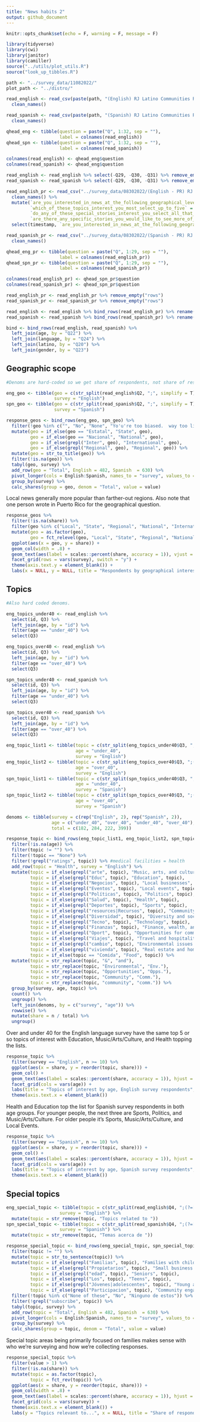 ```yaml
---
title: "News habits 2"
output: github_document
---
```


```r
knitr::opts_chunk$set(echo = F, warning = F, message = F)
```

```r
library(tidyverse)
library(cwi)
library(janitor)
library(camiller)
source("../utils/plot_utils.R")
source("look_up_tibbles.R")

```

```r
path <- "../survey_data/11082022/"
plot_path <- "../distro/"
```

```r
read_english <- read_csv(paste(path, "(English) RJ Latino Communities Reporting Lab Survey.csv", sep = "")) %>% 
  clean_names()

read_spanish <- read_csv(paste(path, "(Spanish) RJ Latino Communities Reporting Lab Survey.csv", sep = "")) %>% 
  clean_names()

qhead_eng <- tibble(question = paste("Q", 1:32, sep = ""),
                    label = colnames(read_english))
qhead_spn <- tibble(question = paste("Q", 1:32, sep = ""),
                    label = colnames(read_spanish))

colnames(read_english) <- qhead_eng$question
colnames(read_spanish) <- qhead_eng$question

read_english <- read_english %>% select(-Q29, -Q30, -Q31) %>% remove_empty("rows")
read_spanish <- read_spanish %>% select(-Q29, -Q30, -Q31) %>% remove_empty("rows")
```

```r
read_english_pr <- read_csv("../survey_data/08302022/(English - PR) RJ Latino Communities Reporting Lab Survey 2 2.csv") %>% 
  clean_names() %>% 
  mutate(`are_you_interested_in_news_at_the_following_geographical_levels_select_all_that_apply` = NA,
         `which_of_these_topics_interest_you_most_select_up_to_five` = NA,
         `do_any_of_these_special_stories_interest_you_select_all_that_apply` = NA,
         `are_there_any_specific_stories_you_would_like_to_see_more_of_in_local_news_for_example_investigative_articles_business_profiles_opinion_columns_cartoons_etc` = NA) %>% 
  select(timestamp, `are_you_interested_in_news_at_the_following_geographical_levels_select_all_that_apply`, `which_of_these_topics_interest_you_most_select_up_to_five`, `do_any_of_these_special_stories_interest_you_select_all_that_apply`, `are_there_any_specific_stories_you_would_like_to_see_more_of_in_local_news_for_example_investigative_articles_business_profiles_opinion_columns_cartoons_etc`, everything())

read_spanish_pr <- read_csv("../survey_data/08302022/(Spanish - PR) RJ Latino Communities Reporting Lab Survey (Responses) - Form Responses.csv") %>% 
  clean_names()

qhead_eng_pr <- tibble(question = paste("Q", 1:29, sep = ""),
                    label = colnames(read_english_pr))
qhead_spn_pr <- tibble(question = paste("Q", 1:29, sep = ""),
                    label = colnames(read_spanish_pr))

colnames(read_english_pr) <- qhead_spn_pr$question
colnames(read_spanish_pr) <- qhead_spn_pr$question

read_english_pr <- read_english_pr %>% remove_empty("rows")
read_spanish_pr <- read_spanish_pr %>% remove_empty("rows")

read_english <- read_english %>% bind_rows(read_english_pr) %>% rename(id = Q1)
read_spanish <- read_spanish %>% bind_rows(read_spanish_pr) %>% rename(id = Q1)

bind <- bind_rows(read_english, read_spanish) %>% 
  left_join(age, by = "Q22") %>% 
  left_join(language, by = "Q24") %>% 
  left_join(latino, by = "Q20") %>% 
  left_join(gender, by = "Q23")
```

## Geographic scope

```r
#Denoms are hard-coded so we get share of respondents, not share of responses

eng_geo <- tibble(geo = c(str_split(read_english$Q2, ";", simplify = T)),
                  survey = "English")
spn_geo <- tibble(geo = c(str_split(read_spanish$Q2, ";", simplify = T)),
                  survey = "Spanish")

response_geos <- bind_rows(eng_geo, spn_geo) %>% 
  filter(!geo %in% c("", "No", "None", "Yo'u're too biased.  way too liberal.", "PUERTO RICO")) %>% 
  mutate(geo = if_else(geo == "Estatal", "State", geo),
         geo = if_else(geo == "Nacional", "National", geo),
         geo = if_else(grepl("Inter", geo), "International", geo),
         geo = if_else(grepl("Regional", geo), "Regional", geo)) %>% 
  mutate(geo = str_to_title(geo)) %>% 
  filter(!is.na(geo)) %>% 
  tabyl(geo, survey) %>% 
  add_row(geo = "Total", English = 482, Spanish  = 630) %>% 
  pivot_longer(cols = English:Spanish, names_to = "survey", values_to = "value") %>% 
  group_by(survey) %>% 
  calc_shares(group = geo, denom = "Total", value = value)
```

Local news generally more popular than farther-out regions. Also note that one person wrote in Puerto Rico for the geographical question.

```r
response_geos %>%
  filter(!is.na(share)) %>% 
  filter(geo %in% c("Local", "State", "Regional", "National", "International")) %>% 
  mutate(geo = as.factor(geo),
         geo = fct_relevel(geo, "Local", "State", "Regional", "National", "International")) %>% 
  ggplot(aes(x = geo, y = share)) +
  geom_col(width = .8) +
  geom_text(aes(label = scales::percent(share, accuracy = 1)), vjust = 1.2) +
  facet_grid(rows = vars(survey), switch = "y") +
  theme(axis.text.y = element_blank()) +
  labs(x = NULL, y = NULL, title = "Respondents by geographical interest")
```

## Topics

```r
#Also hard coded denoms.

eng_topics_under40 <- read_english %>% 
  select(id, Q3) %>% 
  left_join(age, by = "id") %>% 
  filter(age == "under_40") %>% 
  select(Q3)

eng_topics_over40 <- read_english %>% 
  select(id, Q3) %>% 
  left_join(age, by = "id") %>% 
  filter(age == "over_40") %>% 
  select(Q3)

spn_topics_under40 <- read_spanish %>% 
  select(id, Q3) %>% 
  left_join(age, by = "id") %>% 
  filter(age == "under_40") %>% 
  select(Q3)

spn_topics_over40 <- read_spanish %>% 
  select(id, Q3) %>% 
  left_join(age, by = "id") %>% 
  filter(age == "over_40") %>% 
  select(Q3)

eng_topic_list1 <- tibble(topic = c(str_split(eng_topics_under40$Q3, ";(?=[A-Z])", simplify = T)),
                          age = "under_40",
                          survey = "English")
eng_topic_list2 <- tibble(topic = c(str_split(eng_topics_over40$Q3, ";(?=[A-Z])", simplify = T)),
                          age = "over_40",
                          survey = "English")
spn_topic_list1 <- tibble(topic = c(str_split(spn_topics_under40$Q3, ";(?=[A-Z])", simplify = T)),
                          age = "under_40",
                          survey = "Spanish")
spn_topic_list2 <- tibble(topic = c(str_split(spn_topics_over40$Q3, ";(?=[A-Z])", simplify = T)),
                          age = "over_40",
                          survey = "Spanish")

denoms <- tibble(survey = c(rep("English", 2), rep("Spanish", 2)),
                 age = c("under_40", "over_40", "under_40", "over_40"),
                 total = c(182, 284, 222, 399))

response_topic <- bind_rows(eng_topic_list1, eng_topic_list2, spn_topic_list1, spn_topic_list2) %>%
  filter(!is.na(age)) %>% 
  filter(topic != "") %>% 
  filter(!topic == "None") %>% 
  filter(!grepl("ratings", topic)) %>% #medical facilities = health
  add_row(topic = "Health", survey = "English") %>% 
  mutate(topic = if_else(grepl("arte", topic), "Music, arts, and culture", topic),
         topic = if_else(grepl("Educ", topic), "Education", topic),
         topic = if_else(grepl("Negocios", topic), "Local businesses", topic),
         topic = if_else(grepl("Eventos", topic), "Local events", topic),
         topic = if_else(grepl("Políticas", topic), "Politics", topic),
         topic = if_else(grepl("Salud", topic), "Health", topic),
         topic = if_else(grepl("Deportes", topic), "Sports", topic),
         topic = if_else(grepl("resources|Recursos", topic), "Community resources", topic),
         topic = if_else(grepl("Diversidad", topic), "Diversity and social justice", topic),
         topic = if_else(grepl("Tecno", topic), "Technology", topic),
         topic = if_else(grepl("Finanzas", topic), "Finance, wealth, and financial literacy", topic),
         topic = if_else(grepl("Oport", topic), "Opportunities for community engagement", topic),
         topic = if_else(grepl("Viajes", topic), "Travel and hospitality", topic),
         topic = if_else(grepl("cambio", topic), "Environmental issues & climate change", topic),
         topic = if_else(grepl("vivienda", topic), "Real estate and homeownership", topic),
         topic = if_else(topic == "Comida", "Food", topic)) %>% 
  mutate(topic = str_replace(topic, "&", "and"),
         topic = str_replace(topic, "Environmental", "Env."),
         topic = str_replace(topic, "Opportunities", "Opps."),
         topic = str_replace(topic, "Community", "Comm."),
         topic = str_replace(topic, "community", "comm.")) %>% 
  group_by(survey, age, topic) %>% 
  count() %>% 
  ungroup() %>% 
  left_join(denoms, by = c("survey", "age")) %>% 
  rowwise() %>% 
  mutate(share = n / total) %>% 
  ungroup()
```

Over and under 40 for the English language survey have the same top 5 or so topics of interest with Education, Music/Arts/Culture, and Health topping the lists.

```r
response_topic %>% 
  filter(survey == "English", n >= 10) %>% 
  ggplot(aes(x = share, y = reorder(topic, share))) +
  geom_col() +
  geom_text(aes(label = scales::percent(share, accuracy = 1)), hjust = 1.1) +
  facet_grid(cols = vars(age)) +
  labs(title = "Topics of interest by age, English survey respondents", x = NULL, y = NULL) +
  theme(axis.text.x = element_blank())
```

Health and Education top the list for Spanish survey respondents in both age groups. For younger people, the next three are Sports, Politics, and Music/Arts/Culture. For older people it's Sports, Music/Arts/Culture, and Local Events.

```r
response_topic %>% 
  filter(survey == "Spanish", n >= 10) %>% 
  ggplot(aes(x = share, y = reorder(topic, share))) +
  geom_col() +
  geom_text(aes(label = scales::percent(share, accuracy = 1)), hjust = 1.1) +
  facet_grid(cols = vars(age)) +
  labs(title = "Topics of interest by age, Spanish survey respondents", x = NULL, y = NULL) +
  theme(axis.text.x = element_blank())
```

## Special topics

```r
eng_special_topic <- tibble(topic = c(str_split(read_english$Q4, ";(?=[A-Z])", simplify = T)),
                    survey = "English") %>% 
  mutate(topic = str_remove(topic, "Topics related to "))
spn_special_topic <- tibble(topic = c(str_split(read_spanish$Q4, ";(?=[A-Z])", simplify = T)),
                    survey = "Spanish") %>% 
  mutate(topic = str_remove(topic, "Temas acerca de "))

response_special_topic <- bind_rows(eng_special_topic, spn_special_topic) %>%
  filter(topic != "") %>% 
  mutate(topic = str_to_sentence(topic)) %>% 
  mutate(topic = if_else(grepl("Familias", topic), "Families with children", topic),
         topic = if_else(grepl("Propietarios", topic), "Small business owners", topic),
         topic = if_else(grepl("edad", topic), "Seniors", topic),
         topic = if_else(grepl("Los", topic), "Teens", topic),
         topic = if_else(grepl("Jóvenes|adolescentes", topic), "Young adults", topic),
         topic = if_else(grepl("Participacion", topic), "Community engagement", topic)) %>%
  filter(!topic %in% c("None of these", "No", "Ninguno de estos")) %>% 
  filter(!grepl("subscribe", topic)) %>% 
  tabyl(topic, survey) %>% 
  add_row(topic = "Total", English = 482, Spanish  = 630) %>% 
  pivot_longer(cols = English:Spanish, names_to = "survey", values_to = "value") %>% 
  group_by(survey) %>% 
  calc_shares(group = topic, denom = "Total", value = value)
```

Special topic areas being primarily focused on families makes sense with who we're surveying and how we're collecting responses.

```r
response_special_topic %>% 
  filter(value > 1) %>% 
  filter(!is.na(share)) %>% 
  mutate(topic = as.factor(topic),
         topic = fct_rev(topic)) %>% 
  ggplot(aes(x = share, y = reorder(topic, share))) +
  geom_col(width = .8) +
  geom_text(aes(label = scales::percent(share, accuracy = 1)), hjust = 1.2) +
  facet_grid(cols = vars(survey)) +
  theme(axis.text.x = element_blank()) +
  labs(y = "Topics relevant to...", x = NULL, title = "Share of respondents by special topic area")
```

